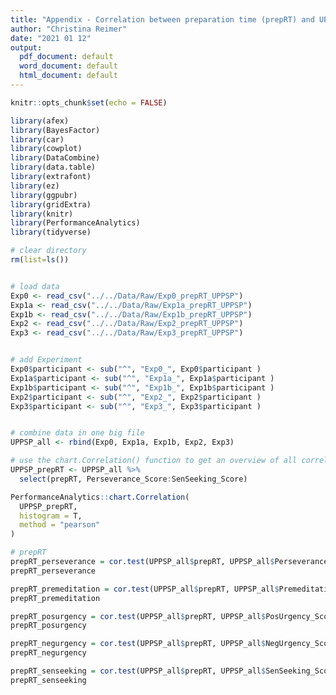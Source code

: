 ```yaml
---
title: "Appendix - Correlation between preparation time (prepRT) and UPPSP"
author: "Christina Reimer"
date: "2021 01 12"
output:
  pdf_document: default
  word_document: default
  html_document: default
---
```



```r
knitr::opts_chunk$set(echo = FALSE)
```


```r
library(afex)
library(BayesFactor)
library(car)
library(cowplot)
library(DataCombine)
library(data.table)
library(extrafont)
library(ez)
library(ggpubr)
library(gridExtra)
library(knitr)
library(PerformanceAnalytics)
library(tidyverse)
```


```r
# clear directory
rm(list=ls()) 


# load data
Exp0 <- read_csv("../../Data/Raw/Exp0_prepRT_UPPSP")
Exp1a <- read_csv("../../Data/Raw/Exp1a_prepRT_UPPSP")
Exp1b <- read_csv("../../Data/Raw/Exp1b_prepRT_UPPSP")
Exp2 <- read_csv("../../Data/Raw/Exp2_prepRT_UPPSP")
Exp3 <- read_csv("../../Data/Raw/Exp3_prepRT_UPPSP")


# add Experiment
Exp0$participant <- sub("^", "Exp0_", Exp0$participant )
Exp1a$participant <- sub("^", "Exp1a_", Exp1a$participant )
Exp1b$participant <- sub("^", "Exp1b_", Exp1b$participant )
Exp2$participant <- sub("^", "Exp2_", Exp2$participant )
Exp3$participant <- sub("^", "Exp3_", Exp3$participant )


# combine data in one big file
UPPSP_all <- rbind(Exp0, Exp1a, Exp1b, Exp2, Exp3)
```



```r
# use the chart.Correlation() function to get an overview of all correlations
UPPSP_prepRT <- UPPSP_all %>%
  select(prepRT, Perseverance_Score:SenSeeking_Score)

PerformanceAnalytics::chart.Correlation(
  UPPSP_prepRT,
  histogram = T,
  method = "pearson"
)

# prepRT
prepRT_perseverance = cor.test(UPPSP_all$prepRT, UPPSP_all$Perseverance_Score, method = "pearson")
prepRT_perseverance

prepRT_premeditation = cor.test(UPPSP_all$prepRT, UPPSP_all$Premeditation_Score, method = "pearson")
prepRT_premeditation

prepRT_posurgency = cor.test(UPPSP_all$prepRT, UPPSP_all$PosUrgency_Score, method = "pearson")
prepRT_posurgency

prepRT_negurgency = cor.test(UPPSP_all$prepRT, UPPSP_all$NegUrgency_Score, method = "pearson")
prepRT_negurgency

prepRT_senseeking = cor.test(UPPSP_all$prepRT, UPPSP_all$SenSeeking_Score, method = "pearson")
prepRT_senseeking
```
